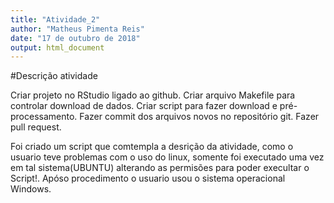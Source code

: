 ```yaml
---
title: "Atividade_2"
author: "Matheus Pimenta Reis"
date: "17 de outubro de 2018"
output: html_document
---
```


#Descrição atividade 

  Criar projeto no RStudio ligado ao github. Criar arquivo Makefile para controlar download de dados. Criar script para fazer download e pré-processamento. Fazer commit dos arquivos novos no repositório git. Fazer pull request.

  Foi criado um script que comtempla a desrição da atividade, como o usuario teve problemas com o uso do linux, somente foi executado uma vez em tal sistema(UBUNTU) alterando as permisões para poder execultar o Script!.
    Apóso procedimento o usuario usou o sistema operacional Windows.
